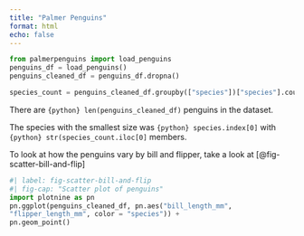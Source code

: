 ```yaml
---
title: "Palmer Penguins"
format: html
echo: false
---
```



```python
from palmerpenguins import load_penguins
penguins_df = load_penguins()
penguins_cleaned_df = penguins_df.dropna()

species_count = penguins_cleaned_df.groupby(["species"])["species"].count().sort_values()
```

There are `{python} len(penguins_cleaned_df)` penguins in the dataset.

The species with the smallest size was `{python} species.index[0]` with `{python} str(species_count.iloc[0]` members.

To look at how the penguins vary by bill and flipper, take a look at [@fig-scatter-bill-and-flip]

```python
#| label: fig-scatter-bill-and-flip
#| fig-cap: "Scatter plot of penguins"
import plotnine as pn
pn.ggplot(penguins_cleaned_df, pn.aes("bill_length_mm", 
"flipper_length_mm", color = "species")) +
pn.geom_point()
```
